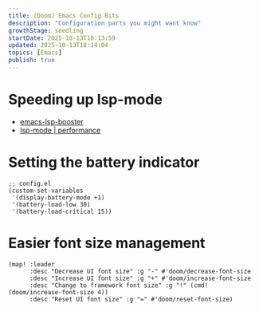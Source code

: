 ```yaml
---
title: (Doom) Emacs Config Bits
description: "Configuration parts you might want know"
growthStage: seedling
startDate: 2025-10-13T18:13:59
updated: 2025-10-13T18:14:04
topics: [Emacs]
publish: true
---
```


# Speeding up lsp-mode

- [emacs-lsp-booster](https://github.com/blahgeek/emacs-lsp-booster)
- [lsp-mode | performance](https://emacs-lsp.github.io/lsp-mode/page/performance/)

# Setting the battery indicator

```elisp
;; config.el
(custom-set-variables
 '(display-battery-mode +1)
 '(battery-load-low 30)
 '(battery-load-critical 15))
```

# Easier font size management

```elisp
(map! :leader
      :desc "Decrease UI font size" :g "-" #'doom/decrease-font-size
      :desc "Increase UI font size" :g "+" #'doom/increase-font-size
      :desc "Change to framework font size" :g "!" (cmd! (doom/increase-font-size 4))
      :desc "Reset UI font size" :g "=" #'doom/reset-font-size)
```
